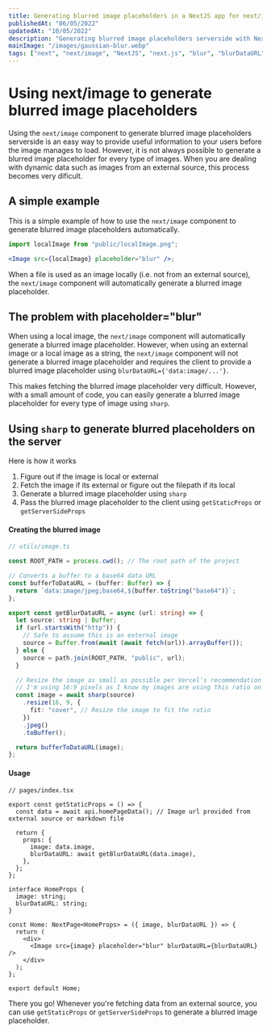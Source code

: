 ```yaml
---
title: Generating blurred image placeholders in a NextJS app for next/image
publishedAt: "06/05/2022"
updatedAt: "10/05/2022"
description: "Generating blurred image placeholders serverside with NextJS to use in the next/image component."
mainImage: "/images/gaussian-blur.webp"
tags: ["next", "next/image", "NextJS", "next.js", "blur", "blurDataURL"]
---
```


# Using next/image to generate blurred image placeholders

Using the `next/image` component to generate blurred image placeholders serverside is an easy way to provide useful information to your users before the image manages to load. However, it is not always possible to generate a blurred image placeholder for every type of images. When you are dealing with dynamic data such as images from an external source, this process becomes very dificult.

## A simple example

This is a simple example of how to use the `next/image` component to generate blurred image placeholders automatically.

```jsx
import localImage from "public/localImage.png";

<Image src={localImage} placeholder="blur" />;
```

When a file is used as an image locally (i.e. not from an external source), the `next/image` component will automatically generate a blurred image placeholder.

## The problem with placeholder="blur"

When using a local image, the `next/image` component will automatically generate a blurred image placeholder. However, when using an external image or a local image as a string, the `next/image` component will not generate a blurred image placeholder and requires the client to provide a blurred image placeholder using `blurDataURL={'data:image/...'}`.

This makes fetching the blurred image placeholder very difficult. However, with a small amount of code, you can easily generate a blurred image placeholder for every type of image using `sharp`.

## Using `sharp` to generate blurred placeholders on the server

Here is how it works

1. Figure out if the image is local or external
2. Fetch the image if its external or figure out the filepath if its local
3. Generate a blurred image placeholder using `sharp`
4. Pass the blurred image placeholder to the client using `getStaticProps` or `getServerSideProps`

#### Creating the blurred image

```ts
// utils/image.ts

const ROOT_PATH = process.cwd(); // The root path of the project

// Converts a buffer to a base64 data URL
const bufferToDataURL = (buffer: Buffer) => {
  return `data:image/jpeg;base64,${buffer.toString("base64")}`;
};

export const getBlurDataURL = async (url: string) => {
  let source: string | Buffer;
  if (url.startsWith("http")) {
    // Safe to assume this is an external image
    source = Buffer.from(await (await fetch(url)).arrayBuffer());
  } else {
    source = path.join(ROOT_PATH, "public", url);
  }

  // Resize the image as small as possible per Vercel's recommendation
  // I'm using 16:9 pixels as I know my images are using this ratio on the client
  const image = await sharp(source)
    .resize(16, 9, {
      fit: "cover", // Resize the image to fit the ratio
    })
    .jpeg()
    .toBuffer();

  return bufferToDataURL(image);
};
```

#### Usage

```tsx
// pages/index.tsx

export const getStaticProps = () => {
  const data = await api.homePageData(); // Image url provided from external source or markdown file

  return {
    props: {
      image: data.image,
      blurDataURL: await getBlurDataURL(data.image),
    },
  };
};

interface HomeProps {
  image: string;
  blurDataURL: string;
}

const Home: NextPage<HomeProps> = ({ image, blurDataURL }) => {
  return (
    <div>
      <Image src={image} placeholder="blur" blurDataURL={blurDataURL} />
    </div>
  );
};

export default Home;
```

There you go! Whenever you're fetching data from an external source, you can use `getStaticProps` or `getServerSideProps` to generate a blurred image placeholder.
